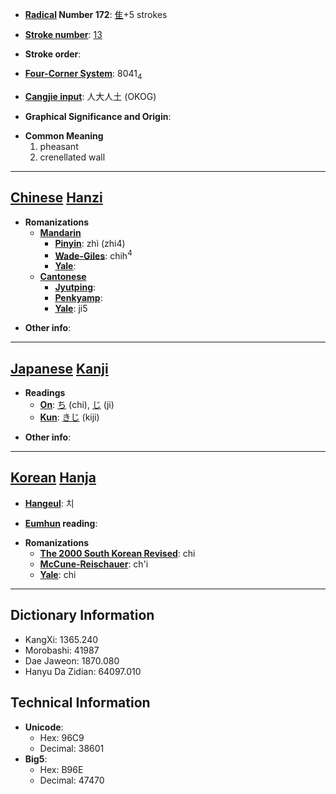 * '''[[Wiktionary:Chinese radical index| Radical]] Number 172''': [[Wiktionary:Chinese radical index 隹|隹]]+5 strokes

* '''[[Wiktionary:Chinese total strokes index|Stroke number]]''': [[Wiktionary:Chinese total strokes index 13|13]]

* '''Stroke order''': 

* '''[[Wiktionary:Chinese four corner index|Four-Corner System]]''': 8041<sub>4</sub>

* '''[[Wiktionary:Chinese Cangjie index|Cangjie input]]''': 人大人土 (OKOG)

* '''Graphical Significance and Origin''': 

* '''Common Meaning'''
*#pheasant
*# crenellated wall


----

== [[Chinese]] [[Hanzi]] ==

* '''Romanizations'''
** '''[[Mandarin]]'''
*** '''[[Pinyin]]''': zhì (zhi4)
*** '''[[Wade-Giles]]''': chih<sup>4</sup>
*** '''[[Yale]]''': 
** '''[[Cantonese]]'''
*** '''[[Jyutping]]''':
*** '''[[Penkyamp]]''': 
*** '''[[Yale]]''': ji5

* '''Other info''': 

----

== [[Japanese]] [[Kanji]] ==

* '''Readings'''
** '''[[On]]''': [[ち]] (chi), [[じ]] (ji)
** '''[[Kun]]''': [[きじ]] (kiji)

* '''Other info''':  

----

== [[Korean]] [[Hanja]] ==

* '''[[Hangeul]]''': 치

* '''[[Eumhun]] reading''': 

* '''Romanizations'''
** '''[[The 2000 South Korean Revised Romanization|The 2000 South Korean Revised]]''': chi
** '''[[McCune-Reischauer]]''': ch'i
** '''[[Yale]]''': chi

----

== Dictionary Information ==

* KangXi: 1365.240
* Morobashi: 41987
* Dae Jaweon: 1870.080
* Hanyu Da Zidian: 64097.010

== Technical Information ==

* '''Unicode''':
** Hex: 96C9
** Decimal: 38601
* '''Big5''':
** Hex: B96E
** Decimal: 47470